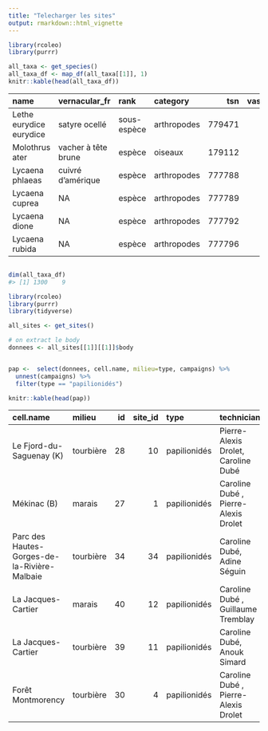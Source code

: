 ```yaml
---
title: "Telecharger les sites"
output: rmarkdown::html_vignette
---
```





```r
library(rcoleo)
library(purrr)

all_taxa <- get_species()
all_taxa_df <- map_df(all_taxa[[1]], 1)
knitr::kable(head(all_taxa_df))
```



|name                    |vernacular_fr       |rank        |category    |    tsn| vascan_id|bryoquel_id |created_at               |updated_at               |
|:-----------------------|:-------------------|:-----------|:-----------|------:|---------:|:-----------|:------------------------|:------------------------|
|Lethe eurydice eurydice |satyre ocellé       |sous-espèce |arthropodes | 779471|        NA|NA          |2020-06-03T00:00:00.000Z |2020-06-03T19:58:22.036Z |
|Molothrus ater          |vacher à tête brune |espèce      |oiseaux     | 179112|        NA|NA          |2020-06-03T00:00:00.000Z |2020-06-04T12:46:07.480Z |
|Lycaena phlaeas         |cuivré d'amérique   |espèce      |arthropodes | 777788|        NA|NA          |2018-11-07T18:44:51.984Z |2018-11-07T18:44:51.984Z |
|Lycaena cuprea          |NA                  |espèce      |arthropodes | 777789|        NA|NA          |2018-11-07T18:44:51.984Z |2018-11-07T18:44:51.984Z |
|Lycaena dione           |NA                  |espèce      |arthropodes | 777792|        NA|NA          |2018-11-07T18:44:51.984Z |2018-11-07T18:44:51.984Z |
|Lycaena rubida          |NA                  |espèce      |arthropodes | 777796|        NA|NA          |2018-11-07T18:44:51.984Z |2018-11-07T18:44:51.984Z |

```r

dim(all_taxa_df)
#> [1] 1300    9
```



```r
library(rcoleo)
library(purrr)
library(tidyverse)

all_sites <- get_sites()

# on extract le body
donnees <- all_sites[[1]][[1]]$body


pap <-  select(donnees, cell.name, milieu=type, campaigns) %>% 
  unnest(campaigns) %>% 
  filter(type == "papilionidés")

knitr::kable(head(pap))
```



|cell.name                                    |milieu    | id| site_id|type         |technicians                                |opened_at  |closed_at  |notes |created_at               |updated_at               |
|:--------------------------------------------|:---------|--:|-------:|:------------|:------------------------------------------|:----------|:----------|:-----|:------------------------|:------------------------|
|Le Fjord-du-Saguenay (K)                     |tourbière | 28|      10|papilionidés |Pierre-Alexis Drolet, Caroline Dubé        |2016-06-28 |2016-06-28 |NA    |2018-11-07T18:53:22.332Z |2018-11-07T18:53:22.332Z |
|Mékinac (B)                                  |marais    | 27|       1|papilionidés |Caroline Dubé       , Pierre-Alexis Drolet |2016-06-23 |2016-06-23 |NA    |2018-11-07T18:53:22.103Z |2018-11-07T18:53:22.103Z |
|Parc des Hautes-Gorges-de-la-Rivière-Malbaie |tourbière | 34|      34|papilionidés |Caroline Dubé, Adine Séguin                |2017-07-20 |2017-07-20 |NA    |2018-11-07T18:53:23.835Z |2019-05-08T21:01:03.696Z |
|La Jacques-Cartier                           |marais    | 40|      12|papilionidés |Caroline Dubé     , Guillaume Tremblay     |2017-06-22 |2017-06-22 |NA    |2018-11-07T18:53:25.473Z |2018-11-07T18:53:25.473Z |
|La Jacques-Cartier                           |tourbière | 39|      11|papilionidés |Caroline Dubé, Anouk Simard                |2017-06-26 |2017-06-26 |NA    |2018-11-07T18:53:25.260Z |2018-11-07T18:53:25.260Z |
|Forêt Montmorency                            |tourbière | 30|       4|papilionidés |Caroline Dubé       , Pierre-Alexis Drolet |2016-07-11 |2016-07-11 |NA    |2018-11-07T18:53:22.817Z |2020-01-23T19:34:07.751Z |
